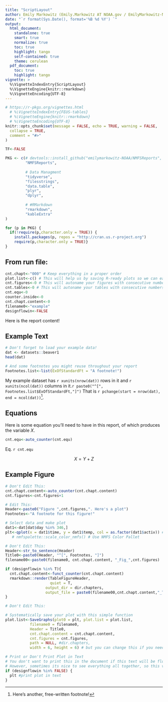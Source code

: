 ```yaml
---
title: "ScriptLayout"
author: Emily Markowitz (Emily.Markowitz AT NOAA.gov / EmilyMarkowitz-NOAA)
date: "`r format(Sys.Date(), format='%B %d %Y') `"
output: 
  html_document:
    standalone: true
    smart: true
    normalize: true
    toc: true
    highlight: tango
    self-contained: true
    theme: cerulean
  pdf_document:
    toc: true
    highlight: tango
vignette: >
  %\VignetteIndexEntry{ScriptLayout}
  %\VignetteEngine{knitr::rmarkdown}
  %\VignetteEncoding{UTF-8}
---
```


```r
# https://r-pkgs.org/vignettes.html
  # %\VignetteIndexEntry{FEUS-tables}
  # %\VignetteEngine{knitr::rmarkdown}
  # %\VignetteEncoding{UTF-8}
knitr::opts_chunk$set(message = FALSE, echo = TRUE, warning = FALSE, 
  collapse = TRUE,
  comment = "#>"
)

TF<-FALSE
```

```r
PKG <- c(# devtools::install_github("emilymarkowitz-NOAA/NMFSReports", force = TRUE)
         "NMFSReports",
         
         # Data Managment
         "tidyverse",
         "filesstrings", 
         "data.table", 
         "plyr",  
         "dplyr",
         
         # #RMarkdown
         "rmarkdown",
         "kableExtra"
)

for (p in PKG) {
  if(!require(p,character.only = TRUE)) {  
    install.packages(p, repos = "http://cran.us.r-project.org")
    require(p,character.only = TRUE)}
}
```


## From run file: 
```r
cnt.chapt<-"000" # Keep everything in a proper order
plot.list<-c() # This will help us by saving R-ready plots so we can easily go back and edit them if necessary. 
cnt.figures<-0 # This will autoname your figures with consecutive numbers (e.g., Figure 1.)
cnt.tables<-0 # This will autoname your tables with consecutive numbers (e.g., Table 1.)
cnt.equ<-0
counter.inside<-0
cnt.chapt.content<-0
filename0<-"example"
designflowin<-FALSE
```

Here is the report content!

## Example Text 

```r
# Don't forget to load your example data!
dat <- datasets::beaver1
head(dat)

# And some footnotes you might reuse throughout your report
Footnotes.list<-list(ExOfStandardFt = "A footnote!")
```

My example dataset has `r xunits(nrow(dat))` rows in it and `r xunits(ncol(dat))` columns in it.`r paste0("^[", Footnotes.list$ExOfStandardFt,"]") ` That is `r pchange(start = nrow(dat), end = ncol(dat))`^[Here's another, free-written footnote!]. 

## Equations

Here is some equation you'll need to have in this report, of which produces the variable $X$. 

```r
cnt.equ<-auto_counter(cnt.equ)
```

Eq. `r cnt.equ`

$$X = Y + Z$$

## Example Figure

```r
# Don't Edit This:
cnt.chapt.content<-auto_counter(cnt.chapt.content)
cnt.figures<-cnt.figures+1
```


```r
# Edit This:
Header<-paste0("Figure ",cnt.figures,". Here's a plot")
Footnotes<-"A footnote for this figure!"

# Select data and make plot
dat1<-dat[dat$day %in% 346,]
plt<-qplot(x = dat1$time, y = dat1$temp, col = as.factor(dat1$activ)) #+ # create plot
   # nmfspalette::scale_color_nmfs() # Use NMFS Color Pallet

```


```r
# Don't Edit This:
Header<-str_to_sentence(Header)
Title0<-paste0(Header, "^[", Footnotes, "]")
filename00<-paste0(filename0, cnt.chapt.content, "_Fig_",cnt.figures)

if (designflowin %in% T){
  cnt.chapt.content<-funct_counter(cnt.chapt.content)
  rmarkdown::render(TableFigureHeader, 
                    quiet = T,
                  output_dir = dir.chapters, 
                  output_file = paste0(filename00,cnt.chapt.content,"_Title.docx"))
}
```


```r
# Don't Edit This:

# Systematically save your plot with this simple function
plot.list<-SaveGraphs(plot0 = plt, plot.list = plot.list, 
           filename0 = filename0, 
           Header = Title0,
           cnt.chapt.content = cnt.chapt.content, 
           cnt.figures = cnt.figures, 
           path = NULL, #dir.chapters, 
           width = 6, height = 6) # but you can change this if you need...

# Print or Don't Print Plot in Text
# You don't want to print this in the document if this text will be flowed into InDesign. 
# However, sometimes its nice to see everything all together, so this variable is something you might like to toggle on and off. Hense, FALSE = print here, TRUE = don't print here, just make the .pdf (coded above)
if (designflowin %in% FALSE) { 
  plt #print plot in text
}
```






